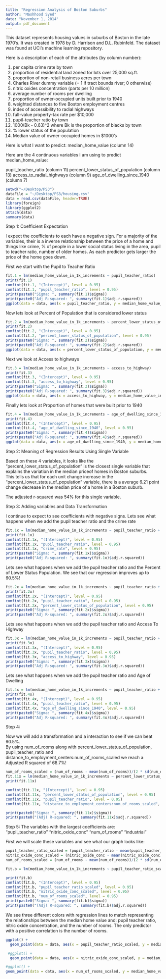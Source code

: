 ```yaml
---
title: "Regression Analysis of Boston Suburbs"
author: "Mashhood Syed"
date: "November 1, 2014"
output: pdf_document
---
```

This dataset represents housing values in suburbs of Boston in the late 1970's. It was created in 1978 by D. Harrison and D.L. Rubinfeld.  The dataset was found at UCI's machine learning repository.

Here is a description of each of the attributes (by column number):

1.  per capita crime rate by town
2.  proportion of residential land zoned for lots over 25,000 sq.ft.
3.  proportion of non-retail business acres per town
4.  Charles River dummy variable (= 1 if tract bounds river; 0 otherwise)
5.  nitric oxides concentration (parts per 10 million)
6.  average number of rooms per dwelling
7.  proportion of owner-occupied units built prior to 1940
8.  weighted distances to five Boston employment centres
9.  index of accessibility to radial highways
10. full-value property-tax rate per $10,000
11. pupil-teacher ratio by town
12. 1000(Bk - 0.63)^2 where Bk is the proportion of blacks by town
13. % lower status of the population 
14. Median value of owner-occupied homes in $1000's

Here is what I want to predict:  median_home_value (column 14)

Here are the 4 continuous variables I am using to predict median_home_value:

  pupil_teacher_ratio (column 11)
  percent_lower_status_of_population (column 13)
  access_to_radial_highways (column 9)
  age_of_dwelling_since_1940 (column 7)

```r
setwd("~/Desktop/PS3")
dataFile = "~/Desktop/PS3/housing.csv"
data = read.csv(dataFile, header=TRUE)
library(foreign)
library(ggplot2)
attach(data)
summary(data)
```

Step 1: Coefficient Expectation

I expect the coefficients to each have a negative sign.  For a majority of the variables, their is a inverse relationship between the price of a home and things like crime, % of people in a lower social status living in the area, pupil to teacher ratio, number of older homes.  As each predictor gets larger the price of the home goes down.

First we start with the Pupil to Teacher Ratio
```r
fit.1 = lm(median_home_value_in_1k_increments ~ pupil_teacher_ratio)
print(fit.1)
confint(fit.1, "(Intercept)", level = 0.95)
confint(fit.1, "pupil_teacher_ratio", level = 0.95)
print(paste0("Sigma: ", summary(fit.1)$sigma))
print(paste0("Adj R-squared: ", summary(fit.1)$adj.r.squared))
ggplot(data = data, aes(x = pupil_teacher_ratio, y = median_home_value_in_1k_increments)) + geom_point() + geom_abline(intercept = coef(fit.1)[1], slope = coef(fit.1)[2])
```

Now lets look at Percent of Population that is considered lower status
```r
fit.2 = lm(median_home_value_in_1k_increments ~ percent_lower_status_of_population)
print(fit.2)
confint(fit.2, "(Intercept)", level = 0.95)
confint(fit.2, "percent_lower_status_of_population", level = 0.95)
print(paste0("Sigma: ", summary(fit.2)$sigma))
print(paste0("Adj R-squared: ", summary(fit.2)$adj.r.squared))
ggplot(data = data, aes(x = percent_lower_status_of_population, y = median_home_value_in_1k_increments)) + geom_point() + geom_abline(intercept = coef(fit.2)[1], slope = coef(fit.2)[2])
```

Next we look at Access to highways
```r
fit.3 = lm(median_home_value_in_1k_increments ~ access_to_highway)
print(fit.3)
confint(fit.3, "(Intercept)", level = 0.95)
confint(fit.3, "access_to_highway", level = 0.95)
print(paste0("Sigma: ", summary(fit.3)$sigma))
print(paste0("Adj R-squared: ", summary(fit.3)$adj.r.squared))
ggplot(data = data, aes(x = access_to_highway, y = median_home_value_in_1k_increments)) + geom_point() + geom_abline(intercept = coef(fit.3)[1], slope = coef(fit.3)[2])
```

Finally lets look at Proportion of homes that were built prior to 1940
```r
fit.4 = lm(median_home_value_in_1k_increments ~ age_of_dwelling_since_1940)
print(fit.4)
confint(fit.4, "(Intercept)", level = 0.95)
confint(fit.4, "age_of_dwelling_since_1940", level = 0.95)
print(paste0("Sigma: ", summary(fit.4)$sigma))
print(paste0("Adj R-squared: ", summary(fit.4)$adj.r.squared))
ggplot(data = data, aes(x = age_of_dwelling_since_1940, y = median_home_value_in_1k_increments)) + geom_point() + geom_abline(intercept = coef(fit.4)[1], slope = coef(fit.4)[2])
```

Step 2: Meaning of Regression Results Using Single Variable

Based on these 4 variables, it looks like the "percent_lower_status_of_population" is the closest single variable that explains the variation in the median priceof homes in Boston suburbs.  
This tells us that for each unit change increase in the "percent_lower_status_of_population" variable, there is a average 6.21 point change decrease in the median price of a home in a Boston suburb.

The adjusted r-squared was 54% for this single variable.


Step 3: Adding variables and Data Transformation

I continue to expect to see coefficients with negative signs.
Lets see what happens when we add the pupil teacher ratio and the crime rate
```r
fit.1x = lm(median_home_value_in_1k_increments ~ pupil_teacher_ratio + crime_rate)
print(fit.1x)
confint(fit.1x, "(Intercept)", level = 0.95)
confint(fit.1x, "pupil_teacher_ratio", level = 0.95)
confint(fit.1x, "crime_rate", level = 0.95)
print(paste0("Sigma: ", summary(fit.1x)$sigma))
print(paste0("Adj R-squared: ", summary(fit.1x)$adj.r.squared))

```

Lets see what happens when we add the pupil teacher ratio and the Percent of Lower Status Population.  We see that our regression improves up to 60.5%!
```r
fit.2x = lm(median_home_value_in_1k_increments ~ pupil_teacher_ratio + percent_lower_status_of_population)
print(fit.2x)
confint(fit.2x, "(Intercept)", level = 0.95)
confint(fit.2x, "pupil_teacher_ratio", level = 0.95)
confint(fit.2x, "percent_lower_status_of_population", level = 0.95)
print(paste0("Sigma: ", summary(fit.2x)$sigma))
print(paste0("Adj R-squared: ", summary(fit.2x)$adj.r.squared))

```


Lets see what happens when we add the pupil teacher ratio and Access To Highway
```r
fit.3x = lm(median_home_value_in_1k_increments ~ pupil_teacher_ratio + access_to_highway)
print(fit.3x)
confint(fit.3x, "(Intercept)", level = 0.95)
confint(fit.3x, "pupil_teacher_ratio", level = 0.95)
confint(fit.3x, "access_to_highway", level = 0.95)
print(paste0("Sigma: ", summary(fit.3x)$sigma))
print(paste0("Adj R-squared: ", summary(fit.3x)$adj.r.squared))

```


Lets see what happens when we add the pupil teacher ratio and Age of Dwelling
```r
fit.4x = lm(median_home_value_in_1k_increments ~ pupil_teacher_ratio + age_of_dwelling_since_1940)
print(fit.4x)
confint(fit.4x, "(Intercept)", level = 0.95)
confint(fit.4x, "pupil_teacher_ratio", level = 0.95)
confint(fit.4x, "age_of_dwelling_since_1940", level = 0.95)
print(paste0("Sigma: ", summary(fit.4x)$sigma))
print(paste0("Adj R-squared: ", summary(fit.4x)$adj.r.squared))

```

Step 4:

Now we will add a transformation and a interaction to see if we can beat 60.5%.  
By using num_of_rooms along with percent_lower_status_of_population,
pupil_teacher_ratio and distance_to_employment_centers:num_of_rooms_scaled
we reach a Adjusted R squared of 68.7%!

```r
num_of_rooms_scaled = (num_of_rooms - mean(num_of_rooms))/(2 * sd(num_of_rooms))
fit.11x = lm(median_home_value_in_1k_increments ~ percent_lower_status_of_population + pupil_teacher_ratio + distance_to_employment_centers:num_of_rooms_scaled, data = data)
print(fit.11x)

confint(fit.11x, "(Intercept)", level = 0.95)
confint(fit.11x, "percent_lower_status_of_population", level = 0.95)
confint(fit.11x, "pupil_teacher_ratio", level = 0.95)
confint(fit.11x, "distance_to_employment_centers:num_of_rooms_scaled", level = 0.95)

print(paste0("Sigma: ", summary(fit.11x)$sigma))
print(paste0("(Adj) R-squared: ", summary(fit.11x)$adj.r.squared))
```

Step 5:
The variables with the largest coefficients are:  
"pupil_teacher_ratio"
"nitric_oxide_conc"
"num_of_rooms"
"industrial"

First we will scale these variables and see what our graph looks like:
```r
pupil_teacher_ratio_scaled = (pupil_teacher_ratio - mean(pupil_teacher_ratio))/(2 * sd(pupil_teacher_ratio))
nitric_oxide_conc_scaled = (nitric_oxide_conc - mean(nitric_oxide_conc))/(2 * sd(nitric_oxide_conc))
num_of_rooms_scaled = (num_of_rooms - mean(num_of_rooms))/(2 * sd(num_of_rooms))

fit.b = lm(median_home_value_in_1k_increments ~ pupil_teacher_ratio_scaled + nitric_oxide_conc_scaled + num_of_rooms_scaled)

print(fit.b)
confint(fit.b, "(Intercept)", level = 0.95)
confint(fit.b, "pupil_teacher_ratio_scaled", level = 0.95)
confint(fit.b, "nitric_oxide_conc_scaled", level = 0.95)
confint(fit.b, "num_of_rooms_scaled", level = 0.95)
print(paste0("Sigma: ", summary(fit.b)$sigma))
print(paste0("(Adj) R-squared: ", summary(fit.b)$adj.r.squared))

```

We see three different colors with regression lines to match representing the relationships between 
the median home value and:  pupil teacher ratio, nitric oxide concentration, and the number of rooms.  The only predictor with a positive correlation is the number of rooms.  

```r
ggplot() + 
  geom_point(data = data, aes(x = pupil_teacher_ratio_scaled, y = median_home_value_in_1k_increments), colour = "orange") + geom_abline(intercept = coef(fit.b)[1], slope = coef(fit.b)[2], colour = "orange") +

 #ggplot() +
  geom_point(data = data, aes(x = nitric_oxide_conc_scaled, y = median_home_value_in_1k_increments), colour = "blue") + geom_abline(intercept = coef(fit.b)[1], slope = coef(fit.b)[3], colour = "blue") +

#ggplot() +
geom_point(data = data, aes(x = num_of_rooms_scaled, y = median_home_value_in_1k_increments), colour = "red") + geom_abline(intercept = coef(fit.b)[1], slope = coef(fit.b)[4], colour = "red")

```






